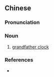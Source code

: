 {{also|老爷钟}}
==Chinese==
{{zh-forms|s=老爷钟|type=21}}

===Pronunciation===
{{zh-pron
|m=lǎoyé zhōng
|cat=n
}}

===Noun===
{{zh-noun}}

# [[grandfather clock]]

===References===
* {{cite-web
|url=http://www.google.com/search?hl=en&lr=&as_qdr=all&q=+%22%E8%80%81%E7%88%BA%E9%90%98%22+%22grandfather+clock%22
|title="老爺鐘" "grandfather clock"
|work=google search
|language=Mandarin/English
|accessdate=2008-07-03}}